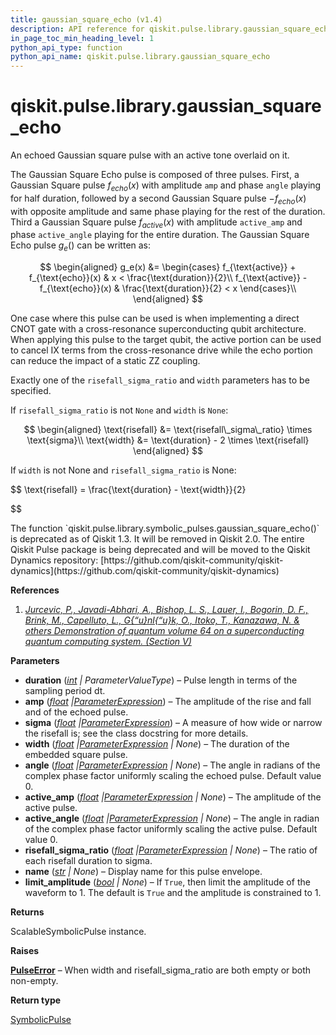 ```yaml
---
title: gaussian_square_echo (v1.4)
description: API reference for qiskit.pulse.library.gaussian_square_echo in qiskit v1.4
in_page_toc_min_heading_level: 1
python_api_type: function
python_api_name: qiskit.pulse.library.gaussian_square_echo
---
```


<span id="qiskit-pulse-library-gaussian-square-echo" />

# qiskit.pulse.library.gaussian\_square\_echo

<Function id="qiskit.pulse.library.gaussian_square_echo" isDedicatedPage={true} github="https://github.com/Qiskit/qiskit/tree/stable/1.4/qiskit/pulse/library/symbolic_pulses.py#L1076-L1277" signature="qiskit.pulse.library.gaussian_square_echo(duration, amp, sigma, width=None, angle=0.0, active_amp=0.0, active_angle=0.0, risefall_sigma_ratio=None, name=None, limit_amplitude=None)">
  An echoed Gaussian square pulse with an active tone overlaid on it.

  The Gaussian Square Echo pulse is composed of three pulses. First, a Gaussian Square pulse $f_{echo}(x)$ with amplitude `amp` and phase `angle` playing for half duration, followed by a second Gaussian Square pulse $-f_{echo}(x)$ with opposite amplitude and same phase playing for the rest of the duration. Third a Gaussian Square pulse $f_{active}(x)$ with amplitude `active_amp` and phase `active_angle` playing for the entire duration. The Gaussian Square Echo pulse $g_e()$ can be written as:

$$
\begin{aligned}
g_e(x) &= \begin{cases}            f_{\text{active}} + f_{\text{echo}}(x)                & x < \frac{\text{duration}}{2}\\
f_{\text{active}} - f_{\text{echo}}(x)                & \frac{\text{duration}}{2} < x        \end{cases}\\
\end{aligned}
$$

  One case where this pulse can be used is when implementing a direct CNOT gate with a cross-resonance superconducting qubit architecture. When applying this pulse to the target qubit, the active portion can be used to cancel IX terms from the cross-resonance drive while the echo portion can reduce the impact of a static ZZ coupling.

  Exactly one of the `risefall_sigma_ratio` and `width` parameters has to be specified.

  If `risefall_sigma_ratio` is not `None` and `width` is `None`:

$$
\begin{aligned}
\text{risefall} &= \text{risefall\_sigma\_ratio} \times \text{sigma}\\
\text{width} &= \text{duration} - 2 \times \text{risefall}
\end{aligned}
$$

  If `width` is not None and `risefall_sigma_ratio` is None:

$$
\text{risefall} = \frac{\text{duration} - \text{width}}{2}


$$

  <Admonition title="Deprecated since version 1.3" type="danger">
    The function `qiskit.pulse.library.symbolic_pulses.gaussian_square_echo()` is deprecated as of Qiskit 1.3. It will be removed in Qiskit 2.0. The entire Qiskit Pulse package is being deprecated and will be moved to the Qiskit Dynamics repository: [https://github.com/qiskit-community/qiskit-dynamics](https://github.com/qiskit-community/qiskit-dynamics)
  </Admonition>

  **References**

  1.  [*Jurcevic, P., Javadi-Abhari, A., Bishop, L. S., Lauer, I., Bogorin, D. F., Brink, M., Capelluto, L., G\{“u}nl\{“u}k, O., Itoko, T., Kanazawa, N. & others Demonstration of quantum volume 64 on a superconducting quantum computing system. (Section V)*](https://iopscience.iop.org/article/10.1088/2058-9565/abe519)

  **Parameters**

  *   **duration** ([*int*](https://docs.python.org/3/library/functions.html#int "(in Python v3.13)") *| ParameterValueType*) – Pulse length in terms of the sampling period dt.
  *   **amp** ([*float*](https://docs.python.org/3/library/functions.html#float "(in Python v3.13)")  *|*[*ParameterExpression*](qiskit.circuit.ParameterExpression "qiskit.circuit.ParameterExpression")) – The amplitude of the rise and fall and of the echoed pulse.
  *   **sigma** ([*float*](https://docs.python.org/3/library/functions.html#float "(in Python v3.13)")  *|*[*ParameterExpression*](qiskit.circuit.ParameterExpression "qiskit.circuit.ParameterExpression")) – A measure of how wide or narrow the risefall is; see the class docstring for more details.
  *   **width** ([*float*](https://docs.python.org/3/library/functions.html#float "(in Python v3.13)")  *|*[*ParameterExpression*](qiskit.circuit.ParameterExpression "qiskit.circuit.ParameterExpression") *| None*) – The duration of the embedded square pulse.
  *   **angle** ([*float*](https://docs.python.org/3/library/functions.html#float "(in Python v3.13)")  *|*[*ParameterExpression*](qiskit.circuit.ParameterExpression "qiskit.circuit.ParameterExpression") *| None*) – The angle in radians of the complex phase factor uniformly scaling the echoed pulse. Default value 0.
  *   **active\_amp** ([*float*](https://docs.python.org/3/library/functions.html#float "(in Python v3.13)")  *|*[*ParameterExpression*](qiskit.circuit.ParameterExpression "qiskit.circuit.ParameterExpression") *| None*) – The amplitude of the active pulse.
  *   **active\_angle** ([*float*](https://docs.python.org/3/library/functions.html#float "(in Python v3.13)")  *|*[*ParameterExpression*](qiskit.circuit.ParameterExpression "qiskit.circuit.ParameterExpression") *| None*) – The angle in radian of the complex phase factor uniformly scaling the active pulse. Default value 0.
  *   **risefall\_sigma\_ratio** ([*float*](https://docs.python.org/3/library/functions.html#float "(in Python v3.13)")  *|*[*ParameterExpression*](qiskit.circuit.ParameterExpression "qiskit.circuit.ParameterExpression") *| None*) – The ratio of each risefall duration to sigma.
  *   **name** ([*str*](https://docs.python.org/3/library/stdtypes.html#str "(in Python v3.13)") *| None*) – Display name for this pulse envelope.
  *   **limit\_amplitude** ([*bool*](https://docs.python.org/3/library/functions.html#bool "(in Python v3.13)") *| None*) – If `True`, then limit the amplitude of the waveform to 1. The default is `True` and the amplitude is constrained to 1.

  **Returns**

  ScalableSymbolicPulse instance.

  **Raises**

  [**PulseError**](pulse#qiskit.pulse.PulseError "qiskit.pulse.PulseError") – When width and risefall\_sigma\_ratio are both empty or both non-empty.

  **Return type**

  [SymbolicPulse](qiskit.pulse.library.SymbolicPulse "qiskit.pulse.library.SymbolicPulse")
</Function>

